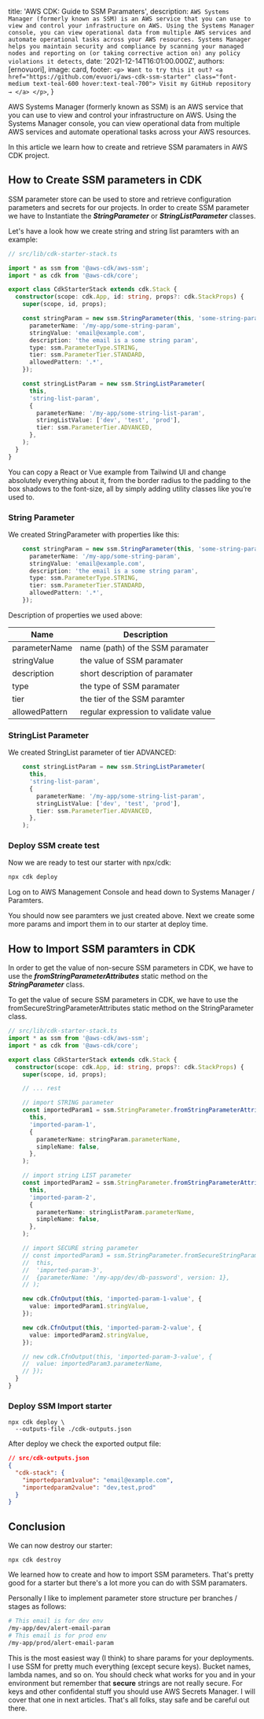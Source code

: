 
  title: 'AWS CDK: Guide to SSM Paramaters',
  description: `AWS Systems Manager (formerly known as SSM) is an AWS service that you can use to view and control your infrastructure on AWS. Using the Systems Manager console, you can view operational data from multiple AWS services and automate operational tasks across your AWS resources. Systems Manager helps you maintain security and compliance by scanning your managed nodes and reporting on (or taking corrective action on) any policy violations it detects`,
  date: '2021-12-14T16:01:00.000Z',
  authors: [ernovuori],
  image: card,
  footer: `
    <p>
      Want to try this it out?
      <a href="https://github.com/evuori/aws-cdk-ssm-starter" class="font-medium text-teal-600 hover:text-teal-700">
        Visit my GitHub repository →
      </a>
    </p>
  `,
}

AWS Systems Manager (formerly known as SSM) is an AWS service that you can use to view and control your infrastructure on AWS. Using the Systems Manager console, you can view operational data from multiple AWS services and automate operational tasks across your AWS resources.

In this article we learn how to create and retrieve SSM paramaters in AWS CDK project.

<!--more-->

## How to Create SSM parameters in CDK

SSM parameter store can be used to store and retrieve configuration parameters and secrets for our projects. In order to create SSM parameter we have to Instantiate the ***StringParameter*** or ***StringListParameter*** classes.

Let's have a look how we create string and string list paramters with an example:

```typescript
// src/lib/cdk-starter-stack.ts

import * as ssm from '@aws-cdk/aws-ssm';
import * as cdk from '@aws-cdk/core';

export class CdkStarterStack extends cdk.Stack {
  constructor(scope: cdk.App, id: string, props?: cdk.StackProps) {
    super(scope, id, props);

    const stringParam = new ssm.StringParameter(this, 'some-string-param', {
      parameterName: '/my-app/some-string-param',
      stringValue: 'email@example.com',
      description: 'the email is a some string param',
      type: ssm.ParameterType.STRING,
      tier: ssm.ParameterTier.STANDARD,
      allowedPattern: '.*',
    });

    const stringListParam = new ssm.StringListParameter(
      this,
      'string-list-param',
      {
        parameterName: '/my-app/some-string-list-param',
        stringListValue: ['dev', 'test', 'prod'],
        tier: ssm.ParameterTier.ADVANCED,
      },
    );
  }
}
```

You can copy a React or Vue example from Tailwind UI and change absolutely everything about it, from the border radius to the padding to the box shadows to the font-size, all by simply adding utility classes like you’re used to.

### String Parameter

We created StringParameter with properties like this:

```typescript
    const stringParam = new ssm.StringParameter(this, 'some-string-param', {
      parameterName: '/my-app/some-string-param',
      stringValue: 'email@example.com',
      description: 'the email is a some string param',
      type: ssm.ParameterType.STRING,
      tier: ssm.ParameterTier.STANDARD,
      allowedPattern: '.*',
    });
```

Description of properties we used above:

| Name           | Description |
| ---------------| ----------- |
| parameterName  | name (path) of the SSM paramater     |
| stringValue    | the value of SSM paramater           |
| description    | short description of paramater       |
| type           | the type of SSM paramater            |
| tier           | the tier of the SSM paramter         |
| allowedPattern | regular expression to validate value |

### StringList Parameter

We created StringList parameter of tier ADVANCED:

```typescript
    const stringListParam = new ssm.StringListParameter(
      this,
      'string-list-param',
      {
        parameterName: '/my-app/some-string-list-param',
        stringListValue: ['dev', 'test', 'prod'],
        tier: ssm.ParameterTier.ADVANCED,
      },
    );
```

### Deploy SSM create test

Now we are ready to test our starter with npx/cdk:

```bash
npx cdk deploy
```

Log on to AWS Management Console and head down to Systems Manager / Paramters. 

You should now see paramters we just created above. Next we create some more params and import them in to our starter at deploy time.

## How to Import SSM paramters in CDK

In order to get the value of non-secure SSM parameters in CDK, we have to use the ***fromStringParameterAttributes*** static method on the ***StringParameter*** class.

To get the value of secure SSM parameters in CDK, we have to use the fromSecureStringParameterAttributes static method on the StringParameter class.

```typescript
// src/lib/cdk-starter-stack.ts
import * as ssm from '@aws-cdk/aws-ssm';
import * as cdk from '@aws-cdk/core';

export class CdkStarterStack extends cdk.Stack {
  constructor(scope: cdk.App, id: string, props?: cdk.StackProps) {
    super(scope, id, props);

    // ... rest

    // import STRING parameter
    const importedParam1 = ssm.StringParameter.fromStringParameterAttributes(
      this,
      'imported-param-1',
      {
        parameterName: stringParam.parameterName,
        simpleName: false,
      },
    );

    // import string LIST parameter
    const importedParam2 = ssm.StringParameter.fromStringParameterAttributes(
      this,
      'imported-param-2',
      {
        parameterName: stringListParam.parameterName,
        simpleName: false,
      },
    );

    // import SECURE string parameter
    // const importedParam3 = ssm.StringParameter.fromSecureStringParameterAttributes(
    //  this,
    //  'imported-param-3',
    //  {parameterName: '/my-app/dev/db-password', version: 1},
    // );

    new cdk.CfnOutput(this, 'imported-param-1-value', {
      value: importedParam1.stringValue,
    });

    new cdk.CfnOutput(this, 'imported-param-2-value', {
      value: importedParam2.stringValue,
    });

    // new cdk.CfnOutput(this, 'imported-param-3-value', {
    //  value: importedParam3.parameterName,
    // });
  }
}
```

### Deploy SSM Import starter

```shell
npx cdk deploy \
  --outputs-file ./cdk-outputs.json
```
After deploy we check the exported output file:

```json
// src/cdk-outputs.json
{
  "cdk-stack": {
    "importedparam1value": "email@example.com",
    "importedparam2value": "dev,test,prod"
  }
}
```
## Conclusion 

We can now destroy our starter:

```shell
npx cdk destroy
```

We learned how to create and how to import SSM parameters. That's pretty good for a starter but there's a lot more you can do with SSM paramaters.

Personally I like to implement parameter store structure per branches / stages as follows:

```bash
# This email is for dev env
/my-app/dev/alert-email-param
# This email is for prod env
/my-app/prod/alert-email-param
```
This is the most easiest way (I think) to share params for your deployments. I use SSM for pretty much everything (except secure keys). Bucket names, lambda names, and so on. You should check what works for you and in your environment but remember that **secure** strings are not really secure. For keys and other confidental stuff you should use AWS Secrets Manager. I will cover that one in next articles. That's all folks, stay safe and be careful out there.
